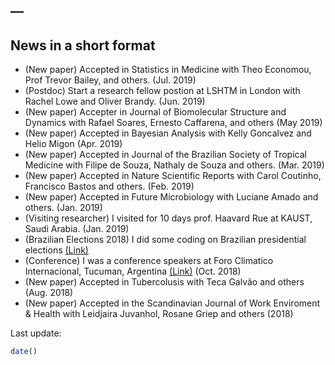 ---
---

## News in a short format

- (New paper) Accepted in Statistics in Medicine with Theo Economou, Prof Trevor Bailey, and others. (Jul. 2019)
- (Postdoc) Start a research fellow postion at LSHTM in London with Rachel Lowe and Oliver Brandy. (Jun. 2019)
- (New paper) Accepter in Journal of Biomolecular Structure and Dynamics with Rafael Soares, Ernesto Caffarena, and others (May 2019)
- (New paper) Accepted in Bayesian Analysis with Kelly Goncalvez and Helio Migon (Apr. 2019)
- (New paper) Accepted in Journal of the Brazilian Society of Tropical Medicine with Filipe de Souza, Nathaly de Souza and others. (Mar. 2019)
- (New paper) Accepted in Nature Scientific Reports with Carol Coutinho, Francisco Bastos and others. (Feb. 2019)
- (New paper) Accepted in Future Microbiology with Luciane Amado and others. (Jan. 2019)
- (Visiting researcher) I visited for 10 days prof. Haavard Rue at KAUST, Saudi Arabia.  (Jan. 2019)
- (Brazilian Elections 2018) I did some coding on Brazilian presidential elections [(Link)](eleicoes2018.html)
- (Conference) I was a conference speakers at Foro Climatico Internacional, Tucuman, Argentina [(Link)](https://climactivo.com)  (Oct. 2018)
- (New paper) Accepted in Tubercolusis with Teca Galvão and others (Aug. 2018)
- (New paper) Accepted in the Scandinavian Journal of Work Enviroment & Health with Leidjaira Juvanhol, Rosane Griep and others (2018)

Last update:
```r
date()
```
